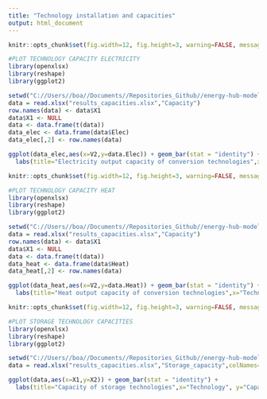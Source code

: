 ```yaml
---
title: "Technology installation and capacities"
output: html_document
---
```


```r
knitr::opts_chunk$set(fig.width=12, fig.height=3, warning=FALSE, message=FALSE)
```

```r
#PLOT TECHNOLOGY CAPACITY ELECTRICITY
library(openxlsx)
library(reshape)
library(ggplot2)

setwd("C://Users//boa//Documents//Repositories_Github//energy-hub-model-generator-aimms//analysis_scripts//hslu_lecture//Exercise_1")
data = read.xlsx("results_capacities.xlsx","Capacity")
row.names(data) <- data$X1
data$X1 <- NULL 
data <- data.frame(t(data))
data_elec <- data.frame(data$Elec)
data_elec[,2] <- row.names(data)

ggplot(data_elec,aes(x=V2,y=data.Elec)) + geom_bar(stat = "identity") +
  labs(title="Electricity output capacity of conversion technologies",x="Technology", y="Capacity (kW)", legend.title="Technology")

```

```r
knitr::opts_chunk$set(fig.width=12, fig.height=3, warning=FALSE, message=FALSE)
```

```r
#PLOT TECHNOLOGY CAPACITY HEAT
library(openxlsx)
library(reshape)
library(ggplot2)

setwd("C://Users//boa//Documents//Repositories_Github//energy-hub-model-generator-aimms//analysis_scripts//hslu_lecture//Exercise_1")
data = read.xlsx("results_capacities.xlsx","Capacity")
row.names(data) <- data$X1
data$X1 <- NULL 
data <- data.frame(t(data))
data_heat <- data.frame(data$Heat)
data_heat[,2] <- row.names(data)

ggplot(data_heat,aes(x=V2,y=data.Heat)) + geom_bar(stat = "identity") +
  labs(title="Heat output capacity of conversion technologies",x="Technology", y="Capacity (kW)", legend.title="Technology")

```

```r
knitr::opts_chunk$set(fig.width=12, fig.height=3, warning=FALSE, message=FALSE)
```

```r
#PLOT STORAGE TECHNOLOGY CAPACITIES
library(openxlsx)
library(reshape)
library(ggplot2)

setwd("C://Users//boa//Documents//Repositories_Github//energy-hub-model-generator-aimms//analysis_scripts//hslu_lecture//Exercise_1")
data = read.xlsx("results_capacities.xlsx","Storage_capacity",colNames=FALSE)

ggplot(data,aes(x=X1,y=X2)) + geom_bar(stat = "identity") +
  labs(title="Capacity of storage technologies",x="Technology", y="Capacity (kWh)", legend.title="Storage technology")

```

